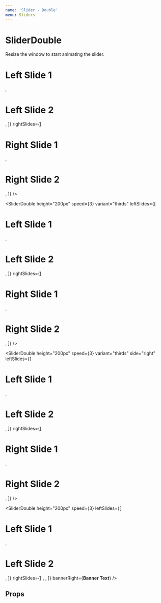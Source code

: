 ```yaml
---
name: 'Slider - Double'
menu: Sliders
---
```




# SliderDouble

<FullscreenDemo variant="dark" of={SliderDouble} title="SliderDouble Responsiveness">
  Resize the window to start animating the slider.
  <SliderDouble debug={true} height="200px" speed={3} leftAnimation="fade" leftSlides={[
    <Slide key={uuid()}>
      <Box variant="primary" height="100%" width="100%"><h1>Left Slide 1</h1></Box>
    </Slide>,
    <Slide key={uuid()}>
      <Box variant="dark" height="100%" width="100%"><h1>Left Slide 2</h1></Box>
    </Slide>,
  ]} rightSlides={[
    <Slide key={uuid()}>
      <Box variant="tertiary" height="100%" width="100%"><h1>Right Slide 1</h1></Box>
    </Slide>,
    <Slide key={uuid()}>
      <Box variant="warning" height="100%" width="100%"><h1>Right Slide 2</h1></Box>
    </Slide>,
  ]} />
  
  <SliderDouble height="200px" speed={3} variant="thirds" leftSlides={[
    <Slide key={uuid()}>
      <Box variant="primary" height="100%" width="100%"><h1>Left Slide 1</h1></Box>
    </Slide>,
    <Slide key={uuid()}>
      <Box variant="dark" height="100%" width="100%"><h1>Left Slide 2</h1></Box>
    </Slide>,
  ]} rightSlides={[
    <Slide key={uuid()}>
      <Box variant="tertiary" height="100%" width="100%"><h1>Right Slide 1</h1></Box>
    </Slide>,
    <Slide key={uuid()}>
      <Box variant="warning" height="100%" width="100%"><h1>Right Slide 2</h1></Box>
    </Slide>,
  ]} />
  
  <SliderDouble height="200px" speed={3} variant="thirds" side="right" leftSlides={[
    <Slide key={uuid()}>
      <Box variant="primary" height="100%" width="100%"><h1>Left Slide 1</h1></Box>
    </Slide>,
    <Slide key={uuid()}>
      <Box variant="dark" height="100%" width="100%"><h1>Left Slide 2</h1></Box>
    </Slide>,
  ]} rightSlides={[
    <Slide key={uuid()}>
      <Box variant="tertiary" height="100%" width="100%"><h1>Right Slide 1</h1></Box>
    </Slide>,
    <Slide key={uuid()}>
      <Box variant="warning" height="100%" width="100%"><h1>Right Slide 2</h1></Box>
    </Slide>,
  ]} />
  
  <SliderDouble height="200px" speed={3} leftSlides={[
    <Slide key={uuid()}>
      <Box variant="primary" height="100%" width="100%"><h1>Left Slide 1</h1></Box>
    </Slide>,
    <Slide key={uuid()}>
      <Box variant="dark" height="100%" width="100%"><h1>Left Slide 2</h1></Box>
    </Slide>,
  ]} rightSlides={[
    <Slide key={uuid()}>
      <Box variant="tertiary" height="100%" width="100%" />
    </Slide>,
    <Slide key={uuid()}>
      <Box variant="warning" height="100%" width="100%" />
    </Slide>,
  ]} bannerRight={<Box variant="background"><strong>Banner Text</strong></Box>} />
  
</FullscreenDemo>


## Props

<Props of={SliderDouble} />
